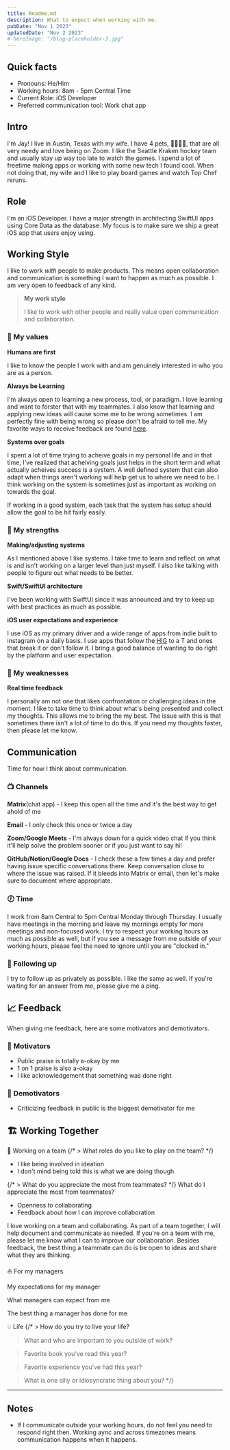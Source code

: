 ```yaml
---
title: Readme.md
description: What to expect when working with me.  
pubDate: "Nov 1 2023"  
updatedDate: "Nov 2 2023"  
# heroImage: "/blog-placeholder-3.jpg"
---
```


## Quick facts

- Pronouns: He/Him
- Working hours: 8am - 5pm Central Time
- Current Role: iOS Developer
- Preferred communication tool: Work chat app

## Intro


I'm Jay! I live in Austin, Texas with my wife. I have 4 pets, 🐶🐶🐱🐱, that are all very needy and love being on Zoom. I like the Seattle Kraken hockey team and usually stay up way too late to watch the games. I spend a lot of freetime making apps or working with some new tech I found cool. When not doing that, my wife and I like to play board games and watch Top Chef reruns.

## Role

I'm an iOS Developer. I have a major strength in architecting SwiftUI apps using Core Data as the database. My focus is to make sure we ship a great iOS app that users enjoy using.

## Working Style

I like to work *with* people to make products. This means open collaboration and communication is something I want to happen as much as possible. I am very open to feedback of any kind.

> **My work style**
>
> I like to work with other people and really value open communication and collaboration.

### 🙏 My values

**Humans are first**

I like to know the people I work with and am genuinely interested in who you are as a person. 

**Always be Learning**

I'm always open to learning a new process, tool, or paradigm. I love learning and want to forster that with my teammates. I also know that learning and applying new ideas will cause some me to be wrong sometimes. I am perfectly fine with being wrong so please don't be afraid to tell me. My favorite ways to receive feedback are found [here](#-feedback).

**Systems over goals**

I spent a lot of time trying to acheive goals in my personal life and in that time, I've realized that acheiving goals just helps in the short term and what actually acheives success is a system. A well defined system that can also adapt when things aren't working will help get us to where we need to be. I think working on the system is sometimes just as important as working on towards the goal.

If working in a good system, each task that the system has setup should allow the goal to be hit fairly easily.

### 💪 My strengths


**Making/adjusting systems**

As I mentioned above I like systems. I take time to learn and reflect on what is and isn't working on a larger level than just myself. I also like talking with people to figure out what needs to be better.

**Swift/SwiftUI architecture**

I've been working with SwiftUI since it was announced and try to keep up with best practices as much as possible.

**iOS user expectations and experience**

I use iOS as my primary driver and a wide range of apps from indie built to instagram on a daily basis. I use apps that follow the [HIG](https://developer.apple.com/design/human-interface-guidelines/) to a T and ones that break it or don't follow it. I bring a good balance of wanting to do right by the platform and user expectation.

### 🌱 My weaknesses


**Real time feedback**

I personally am not one that likes confrontation or challenging ideas in the moment. I like to take time to think about what's being presented and collect my thoughts. This allows me to bring the my best. The issue with this is that sometimes there isn't a lot of time to do this. If you need my thoughts faster, then please let me know.

## Communication


Time for how I think about communication.

### 📺 Channels


**Matrix**(chat app) - I keep this open all the time and it's the best way to get ahold of me

**Email** - I only check this once or twice a day

**Zoom/Google Meets** - I'm always down for a quick video chat if you think it'll help solve the problem sooner or if you just want to say hi!

**GitHub/Notion/Google Docs** - I check these a few times a day and prefer having issue specific conversations there. Keep conversation close to where the issue was raised. If it bleeds into Matrix or email, then let's make sure to document where appropriate.

### 🕖 Time


I work from 8am Central to 5pm Central Monday through Thursday. I usually have meetings in the morning and leave my mornings empty for more meetings and non-focused work. I try to respect your working hours as much as possible as well, but if you see a message from me outside of your working hours, please feel the need to ignore until you are "clocked in."

### 🏁 Following up


I try to follow up as privately as possible. I like the same as well. If you're waiting for an answer from me, please give me a ping.

## 📈 Feedback


When giving me feedback, here are some motivators and demotivators.

### 🐇 Motivators

- Public praise is totally a-okay by me
- 1 on 1 praise is also a-okay
- I like acknowledgement that something was done right

### 🐢 Demotivators

- Criticizing feedback in public is the biggest demotivator for me

## 🏗️ Working Together


🤝 Working on a team
{/* > What roles do you like to play on the team? */}

- I like being involved in ideation
- I don't mind being told this is what we are doing though

{/* > What do you appreciate the most from teammates? */}
What do I appreciate the most from teammates?

- Openness to collaborating
- Feedback about how I can improve collaboration

I love working on a team and collaborating. As part of a team together, I will help document and communicate as needed. If you're on a team with me, please let me know what I can to improve our collaboration. Besides feedback, the best thing a teammate can do is be open to ideas and share what they are thinking.

⛵ For my managers

My expectations for my manager

What managers can expect from me

The best thing a manager has done for me

💡 Life 
{/* > How do you try to live your life?

> What and who are important to you outside of work?

> Favorite book you've read this year?

> Favorite experience you've had this year?

> What is one silly or idiosyncratic thing about you?  */}

----

## Notes

- If I communicate outside your working hours, do not feel you need to respond right then. Working aync and across timezones means communication happens when it happens.